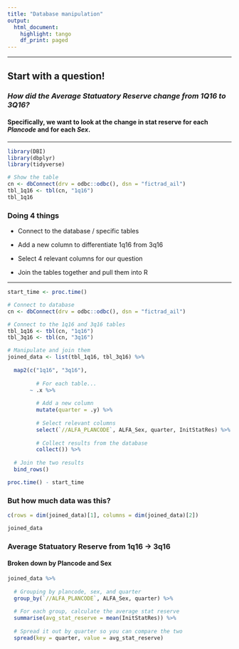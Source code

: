 ```yaml
---
title: "Database manipulation"
output:
  html_document:
    highlight: tango
    df_print: paged
---
```


---

## Start with a question!

### _How did the Average Statuatory Reserve change from 1Q16 to 3Q16?_

#### Specifically, we want to look at the change in stat reserve for each _Plancode_ and for each _Sex_. 

---

```r
library(DBI)
library(dbplyr)
library(tidyverse)

# Show the table
cn <- dbConnect(drv = odbc::odbc(), dsn = "fictrad_ail")
tbl_1q16 <- tbl(cn, "1q16")
tbl_1q16
```

### Doing 4 things

* Connect to the database / specific tables

* Add a new column to differentiate 1q16 from 3q16

* Select 4 relevant columns for our question

* Join the tables together and pull them into R
 
---

```r
start_time <- proc.time()

# Connect to database
cn <- dbConnect(drv = odbc::odbc(), dsn = "fictrad_ail")

# Connect to the 1q16 and 3q16 tables
tbl_1q16 <- tbl(cn, "1q16")
tbl_3q16 <- tbl(cn, "3q16")

# Manipulate and join them
joined_data <- list(tbl_1q16, tbl_3q16) %>%
  
  map2(c("1q16", "3q16"), 
       
         # For each table...
       ~ .x %>%
         
         # Add a new column
         mutate(quarter = .y) %>%
         
         # Select relevant columns
         select(`//ALFA_PLANCODE`, ALFA_Sex, quarter, InitStatRes) %>%
         
         # Collect results from the database
         collect()) %>%
  
  # Join the two results 
  bind_rows()

proc.time() - start_time
```


### But how much data was this?

```r
c(rows = dim(joined_data)[1], columns = dim(joined_data)[2])

joined_data
```

### Average Statuatory Reserve from 1q16 -> 3q16

#### Broken down by Plancode and Sex 

```r
joined_data %>%
  
  # Grouping by plancode, sex, and quarter
  group_by(`//ALFA_PLANCODE`, ALFA_Sex, quarter) %>%
  
  # For each group, calculate the average stat reserve
  summarise(avg_stat_reserve = mean(InitStatRes)) %>%
  
  # Spread it out by quarter so you can compare the two
  spread(key = quarter, value = avg_stat_reserve)
```


